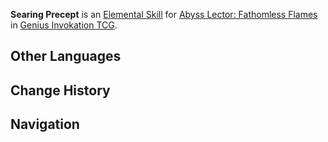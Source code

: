 {{Genius Invokation TCG Skill Infobox
|image      = Searing Precept Character Card Skill.png
|type       = Elemental Skill
|character  = Abyss Lector: Fathomless Flames
|element    = Pyro
|matching   = 3
|effect     = Deals 3 {{Color|Pyro DMG}}.
|order      = 2
}}
'''Searing Precept''' is an [[Character Card Elemental Skill|Elemental Skill]] for [[Abyss Lector: Fathomless Flames (Character Card)|Abyss Lector: Fathomless Flames]] in [[Genius Invokation TCG]].

==Other Languages==
{{Other Languages
|en      = Searing Precept
|zhs     = 炽烈箴言
|zhs_rm  = Chìliè Zhēnyán
|zht     = 熾烈箴言
|zht_rm  = Chìliè Zhēnyán
|zh_tl   = Searing Precept
|ja      = 熾烈なる箴言
|ja_rm   = Shiretsu-naru Shingen
|ja_tl   = Searing Precept
|ko      = 작열하는 잠언
|ko_rm   = 
|ko_tl   = 
|es      = Llamada de las ascuas
|es_tl   = Call of the Embers
|fr      = Précepte enflammé
|fr_tl   = Flaming Precept
|ru      = Обжигающее предостережение
|ru_tl   = Scorching Caveat
|th      = Searing Precept
|vi      = Châm Ngôn Rực Lửa
|vi_tl   = 
|de      = Glühendes Gebot
|de_tl   = Incandescent Precept
|id      = Searing Precept
|pt      = Chamado das Chamas
|pt_tl   = 
|tr      = Yakan Kaide
|tr_tl   = 
|it      = Precetto rovente
|it_tl   = 
}}

==Change History==
{{Change History|3.7}}

==Navigation==
{{Genius Invokation TCG Skill Navbox|Abyss Lector: Fathomless Flames}}